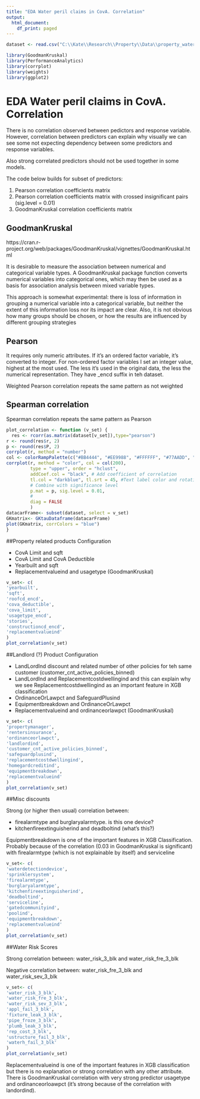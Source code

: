 ---
title: "EDA Water peril claims in CovA. Correlation"
output:
  html_document:
    df_print: paged
---

```{r}
dataset <- read.csv("C:\\Kate\\Research\\Property\\Data\\property_water_claims_non_cat_fs_v5.csv", header=TRUE)
```



```{r}
library(GoodmanKruskal)
library(PerformanceAnalytics)
library(corrplot)
library(weights)
library(ggplot2)
```

# EDA Water peril claims in CovA. Correlation

There is no correlation observed between pedictors and response variable. However, correlation between predictors can explain why visually we can see some not expecting dependency between some predictors and response variables.

Also strong correlated predictors should not be used together in some models.

The code below builds for subset of predictors:

1. Pearson correlation coefficients matrix
2. Pearson correlation coefficients matrix with crossed insignificant pairs (sig.level = 0.01)
3. GoodmanKruskal correlation coefficients matrix

## GoodmanKruskal

https://cran.r-project.org/web/packages/GoodmanKruskal/vignettes/GoodmanKruskal.html

It is desirable to measure the association between numerical and categorical variable types. A GoodmanKruskal package function converts numerical variables into categorical ones, which may then be used as a basis for association analysis between mixed variable types.

This approach is somewhat experimental: there is loss of information in grouping a numerical variable into a categorical variable, but neither the extent of this information loss nor its impact are clear. Also, it is not obvious how many groups should be chosen, or how the results are influenced by different grouping strategies

## Pearson

It requires only numeric attributes. If it's an ordered factor variable, it's converted to integer. For non-ordered factor variables I set an integer value, highest at the most used. The less it's used in the original data, the less the numerical representation. They have _encd suffix in teh dataset.

Weighted Pearson correlation repeats the same pattern as not weighted

## Spearman correlation

Spearman correlation repeats the same pattern as Pearson


```{r}
plot_correlation <- function (v_set) {
  res <- rcorr(as.matrix(dataset[v_set]),type="pearson")
r <- round(res$r, 2)
p <- round(res$P, 2)
corrplot(r, method = "number")
col <- colorRampPalette(c("#BB4444", "#EE9988", "#FFFFFF", "#77AADD", "#4477AA"))
corrplot(r, method = "color", col = col(200),  
         type = "upper", order = "hclust", 
         addCoef.col = "black", # Add coefficient of correlation
         tl.col = "darkblue", tl.srt = 45, #Text label color and rotation
         # Combine with significance level
         p.mat = p, sig.level = 0.01, 
         # 
         diag = FALSE 
         )
datacarFrame<- subset(dataset, select = v_set)
GKmatrix<- GKtauDataframe(datacarFrame)
plot(GKmatrix, corrColors = "blue")
}
```


##Property related products Configuration

- CovA Limit and sqft
- CovA Limit and CovA Deductible
- Yearbuilt and sqft
- Replacementvalueind and usagetype (GoodmanKruskal)

```{r,fig.width=8, fig.height=8}
v_set<- c(
'yearbuilt',
'sqft',
'roofcd_encd',
'cova_deductible',
'cova_limit',
'usagetype_encd',
'stories',
'constructioncd_encd',
'replacementvalueind'
)
plot_correlation(v_set)
```



##Landlord (?) Product Configuration

- LandLordInd discount and related number of other policies for teh same customer (customer_cnt_active_policies_binned)
- LandLordInd and Replacementcostdwellingind and this can explain why we see Replacementcostdwellingind as an important feature in XGB classification
- OrdinanceOrLawpct and SafeguardPlusind
- Equipmentbreakdown and OrdinanceOrLawpct
- Replacementvalueind and ordinanceorlawpct (GoodmanKruskal)




```{r,fig.width=10, fig.height=10}
v_set<- c(
'propertymanager',
'rentersinsurance',
'ordinanceorlawpct',
'landlordind',
'customer_cnt_active_policies_binned',
'safeguardplusind',
'replacementcostdwellingind',
'homegardcreditind',
'equipmentbreakdown',
'replacementvalueind'
)
plot_correlation(v_set)
```

##Misc discounts

Strong (or higher then usual) correlation between:

- firealarmtype and burglaryalarmtype. is this one device?
- kitchenfireextinguisherind and deadboltind (what's this?)

Equipmentbreakdown is one of the important features in XGB Classification. Probably because of the correlation (0.03 in GoodmanKruskal is significant) with firealarmtype (which is not explainable by itself) and serviceline





```{r,fig.width=8, fig.height=8}
v_set<- c(
'waterdetectiondevice',
'sprinklersystem',
'firealarmtype',
'burglaryalarmtype',
'kitchenfireextinguisherind',
'deadboltind',
'serviceline',
'gatedcommunityind',
'poolind',
'equipmentbreakdown',
'replacementvalueind'
)
plot_correlation(v_set)
```



##Water Risk Scores

Strong correlation between: water_risk_3_blk and water_risk_fre_3_blk


Negative correlation between: water_risk_fre_3_blk and water_risk_sev_3_blk





```{r,fig.width=8, fig.height=8}
v_set<- c(
'water_risk_3_blk',
'water_risk_fre_3_blk',
'water_risk_sev_3_blk',
'appl_fail_3_blk',
'fixture_leak_3_blk',
'pipe_froze_3_blk',
'plumb_leak_3_blk',
'rep_cost_3_blk',
'ustructure_fail_3_blk',
'waterh_fail_3_blk'
)
plot_correlation(v_set)
```

Replacementvalueind is one of the important features in XGB classification but there is no explanation or strong correlation with any other attribute. There is GoodmanKruskal  correlation with very strong predictor usagetype and ordinanceorloawpct (it's strong because of the correlation with landordind). 
